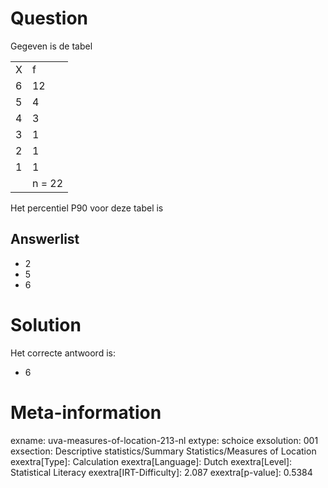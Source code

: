 Question
========

Gegeven is de tabel

  --- --------
  X   f
  6   12
  5   4
  4   3
  3   1
  2   1
  1   1
      n = 22
  --- --------

Het percentiel P90 voor deze tabel is


Answerlist
----------

* 2
* 5
* 6

Solution
========

Het correcte antwoord is: 

* 6

Meta-information
================
exname: uva-measures-of-location-213-nl
extype: schoice
exsolution: 001
exsection: Descriptive statistics/Summary Statistics/Measures of Location
exextra[Type]: Calculation
exextra[Language]: Dutch
exextra[Level]: Statistical Literacy
exextra[IRT-Difficulty]: 2.087
exextra[p-value]: 0.5384
